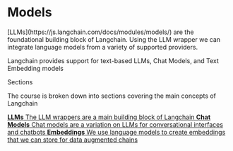 
<Meta title="Models/Intro" />

<style>
  {`
    .subheading {
      --mediumdark: '#d1d1d1';
      font-weight: 700;
      font-size: 13px;
      color: #000066;
      letter-spacing: 6px;
      line-height: 24px;
      text-transform: uppercase;
      margin-bottom: 12px;
      margin-top: 40px;
    }

    .link-list {
      display: grid;
      grid-template-columns: 1fr;
      grid-template-rows: 1fr 1fr;
      row-gap: 10px;
    }

    @media (min-width: 620px) {
      .link-list {
        row-gap: 20px;
        column-gap: 20px;
        grid-template-columns: 1fr 1fr;
      }
    }

    @media all and (-ms-high-contrast:none) {
    .link-list {
        display: -ms-grid;
        -ms-grid-columns: 1fr 1fr;
        -ms-grid-rows: 1fr 1fr;
      }
    }

    .link-item {
      display: block;
      padding: 20px;
      border: 1px solid #d1d1d1;
      border-radius: 5px;
      transition: background 150ms ease-out, border 150ms ease-out, transform 150ms ease-out;
      color: #333333;
      display: flex;
      align-items: flex-start;
    }

    .link-item:hover {
      border-color: #1EA7FD50;
      transform: translate3d(0, -3px, 0);
      box-shadow: rgba(0, 0, 0, 0.08) 0 3px 10px 0;
    }

    .link-item:active {
      border-color: #1EA7FD;
      transform: translate3d(0, 0, 0);
    }

    .link-item strong {
      font-weight: 700;
      display: block;
      margin-bottom: 2px;
    }

    .link-item img {
      height: 40px;
      width: 40px;
      margin-right: 15px;
      flex: none;
    }

    .link-item span,
    .link-item p {
      margin: 0;
      font-size: 14px;
      line-height: 20px;
    }

    .tip {
      display: inline-block;
      border-radius: 1em;
      font-size: 11px;
      line-height: 12px;
      font-weight: 700;
      background: #E7FDD8;
      color: #66BF3C;
      padding: 4px 12px;
      margin-right: 10px;
      vertical-align: top;
    }

    .tip-wrapper {
      font-size: 13px;
      line-height: 20px;
      margin-top: 40px;
      margin-bottom: 40px;
    }

    .tip-wrapper code {
      font-size: 12px;
      display: inline-block;
    }
  `}
</style>

# Models

<p>
  [LLMs](https://js.langchain.com/docs/modules/models/) are the foundational building block of Langchain. Using the LLM
  wrapper we can integrate language models from a variety of supported providers.
</p>

<p>Langchain provides support for text-based LLMs, Chat Models, and Text Embedding models</p>

<div className="subheading">Sections</div>

<p>The course is broken down into sections covering the main concepts of Langchain</p>
<div className="link-list">
  <a className="link-item" href="https://storybook.js.org/docs/react/configure/webpack" target="_blank">
    <span>
      <strong>LLMs</strong>
      The LLM wrappers are a main building block of Langchain
    </span>
  </a>
  <a className="link-item" href="https://storybook.js.org/docs/react/addons/addon-types" target="_blank">
    <span>
      <strong>Chat Models</strong>
      Chat models are a variation on LLMs for conversational interfaces and chatbots
    </span>
  </a>
  <a className="link-item" href="https://storybook.js.org/docs/react/configure/styling-and-css" target="_blank">
    <span>
      <strong>Embeddings</strong>
      We use language models to create embeddings that we can store for data augmented chains
    </span>
  </a>
</div>
